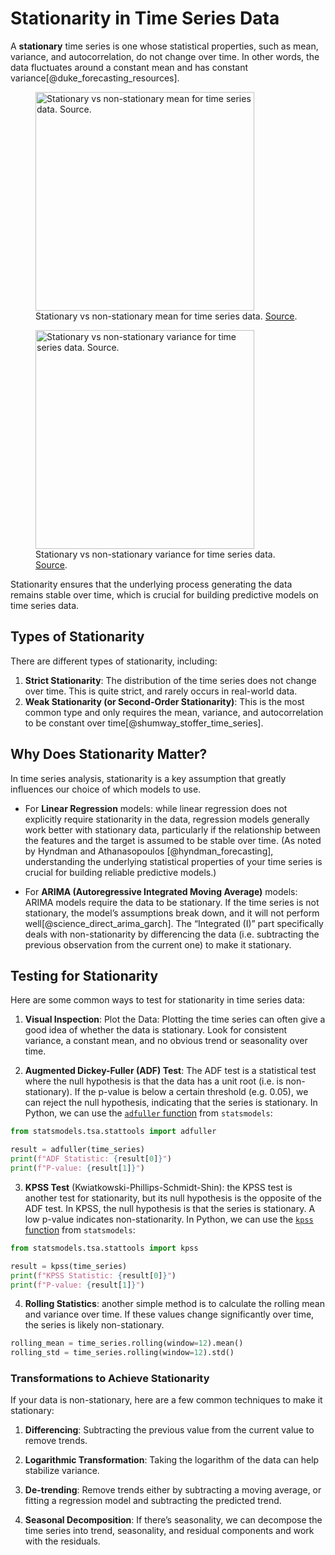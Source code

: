 # Stationarity in Time Series Data


A **stationary** time series is one whose statistical properties, such as mean, variance, and autocorrelation, do not change over time. In other words, the data fluctuates around a constant mean and has constant variance[@duke_forecasting_resources].


![Stationary vs non-stationary mean for time series data. [Source](https://miro.medium.com/v2/1*-ecA_r11hpyIEUJSwBAtAA.png).](./../../images/stationary-data-mean.png){height=350}


![Stationary vs non-stationary variance for time series data. [Source](https://miro.medium.com/v2/1*-ecA_r11hpyIEUJSwBAtAA.png).](./../../images/stationary-data-variance.png){height=350}


Stationarity ensures that the underlying process generating the data remains stable over time, which is crucial for building predictive models on time series data.

## Types of Stationarity

There are different types of stationarity, including:

1. **Strict Stationarity**: The distribution of the time series does not change over time. This is quite strict, and rarely occurs in real-world data.
2. **Weak Stationarity (or Second-Order Stationarity)**: This is the most common type and only requires the mean, variance, and autocorrelation to be constant over time[@shumway_stoffer_time_series].






## Why Does Stationarity Matter?

In time series analysis, stationarity is a key assumption that greatly influences our choice of which models to use.

  + For **Linear Regression** models: while linear regression does not explicitly require stationarity in the data, regression models generally work better with stationary data, particularly if the relationship between the features and the target is assumed to be stable over time. (As noted by Hyndman and Athanasopoulos [@hyndman_forecasting], understanding the underlying statistical properties of your time series is crucial for building reliable predictive models.)

  + For **ARIMA (Autoregressive Integrated Moving Average)** models: ARIMA models require the data to be stationary. If the time series is not stationary, the model's assumptions break down, and it will not perform well[@science_direct_arima_garch]. The "Integrated (I)" part specifically deals with non-stationarity by differencing the data (i.e. subtracting the previous observation from the current one) to make it stationary.

## Testing for Stationarity

Here are some common ways to test for stationarity in time series data:

1. **Visual Inspection**: Plot the Data: Plotting the time series can often give a good idea of whether the data is stationary. Look for consistent variance, a constant mean, and no obvious trend or seasonality over time.

2. **Augmented Dickey-Fuller (ADF) Test**: The ADF test is a statistical test where the null hypothesis is that the data has a unit root (i.e. is non-stationary). If the p-value is below a certain threshold (e.g. 0.05), we can reject the null hypothesis, indicating that the series is stationary. In Python, we can use the [`adfuller` function](https://www.statsmodels.org/dev/generated/statsmodels.tsa.stattools.adfuller.html) from `statsmodels`:

```python
from statsmodels.tsa.stattools import adfuller

result = adfuller(time_series)
print(f"ADF Statistic: {result[0]}")
print(f"P-value: {result[1]}")
```

3. **KPSS Test** (Kwiatkowski-Phillips-Schmidt-Shin): the KPSS test is another test for stationarity, but its null hypothesis is the opposite of the ADF test. In KPSS, the null hypothesis is that the series is stationary. A low p-value indicates non-stationarity. In Python, we can use the [`kpss` function](https://www.statsmodels.org/dev/generated/statsmodels.tsa.stattools.kpss.html) from `statsmodels`:

```python
from statsmodels.tsa.stattools import kpss

result = kpss(time_series)
print(f"KPSS Statistic: {result[0]}")
print(f"P-value: {result[1]}")
```

4. **Rolling Statistics**: another simple method is to calculate the rolling mean and variance over time. If these values change significantly over time, the series is likely non-stationary.

```python
rolling_mean = time_series.rolling(window=12).mean()
rolling_std = time_series.rolling(window=12).std()
```

### Transformations to Achieve Stationarity

If your data is non-stationary, here are a few common techniques to make it stationary:

1. **Differencing**: Subtracting the previous value from the current value to remove trends.

2. **Logarithmic Transformation**: Taking the logarithm of the data can help stabilize variance.

3. **De-trending**: Remove trends either by subtracting a moving average, or fitting a regression model and subtracting the predicted trend.

4. **Seasonal Decomposition**: If there's seasonality, we can decompose the time series into trend, seasonality, and residual components and work with the residuals.
